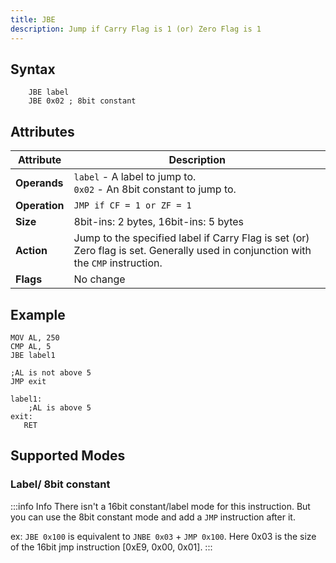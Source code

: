 ```yaml
---
title: JBE
description: Jump if Carry Flag is 1 (or) Zero Flag is 1
---
```



## Syntax

```asm6502 showLineNumbers
    JBE label
    JBE 0x02 ; 8bit constant
```

## Attributes

| Attribute     | Description                                                                                                                       |
| ------------- | --------------------------------------------------------------------------------------------------------------------------------- |
| **Operands**  | `label` - A label to jump to. <br/> `0x02` - An 8bit constant to jump to.                                                         |
| **Operation** | `JMP if CF = 1 or ZF = 1`                                                                                                         |
| **Size**      | 8bit-ins: 2 bytes, 16bit-ins: 5 bytes                                                                                             |
| **Action**    | Jump to the specified label if Carry Flag is set (or) Zero flag is set. Generally used in conjunction with the `CMP` instruction. |
| **Flags**     | No change                                                                                                                         |

## Example

```asm6502 showLineNumbers
MOV AL, 250
CMP AL, 5
JBE label1

;AL is not above 5
JMP exit

label1:
    ;AL is above 5
exit:
   RET
```

## Supported Modes

### Label/ 8bit constant

<LabeledInstructionAddressinng instructionName="JBE" />

:::info Info 
There isn't a 16bit constant/label mode for this instruction. But you can use the 8bit constant mode and add a `JMP` instruction after it.

ex: `JBE 0x100` is equivalent to `JNBE 0x03` + `JMP 0x100`. Here 0x03 is the size of the 16bit jmp instruction [0xE9, 0x00, 0x01].
::: 
